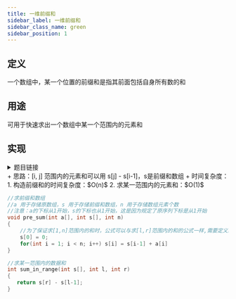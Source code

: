 ```yaml
---
title: 一维前缀和
sidebar_label: 一维前缀和
sidebar_class_name: green
sidebar_position: 1
---
```



## 定义
一个数组中，某一个位置的前缀和是指其前面包括自身所有数的和

## 用途
可用于快速求出一个数组中某一个范围内的元素和

## 实现
<details>
<summary> 题目链接 </summary>
<p>

[**Acwing链接**](https://www.acwing.com/problem/content/797/)

</p>
</details>
+ 思路：[i, j] 范围内的元素和可以用 s[j] - s[i-1]，s是前缀和数组
+ 时间复杂度：
    1. 构造前缀和的时间复杂度：$O(n)$
    2. 求某一范围内的元素和：$O(1)$

<Tabs>
<TabItem value="求前缀和" label="求前缀和" default>

```cpp
//求前缀和数组
//a 用于存储原数组，s 用于存储前缀和数组，n 用于存储数组元素个数
//注意：a的下标从1开始，s的下标也从1开始，这是因为规定了原序列下标是从1开始
void pre_sum(int a[], int s[], int n)
{
    //为了保证求[1,n]范围内的和时，公式可以与求[l,r]范围内的和的公式一样,需要定义s[0] = 0
    s[0] = 0;
    for(int i = 1; i < n; i++) s[i] = s[i-1] + a[i] 
}
```
</TabItem>
<TabItem value="求某一范围内的元素和" label="求某一范围内的元素和">

```cpp
//求某一范围内的数据和
int sum_in_range(int s[], int l, int r)
{
   return s[r] - s[l-1]; 
}
```

</TabItem>
</Tabs>